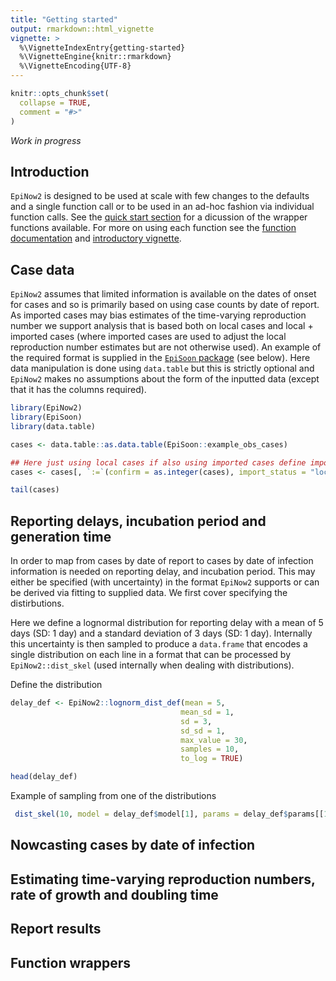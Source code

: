 ```yaml
---
title: "Getting started"
output: rmarkdown::html_vignette
vignette: >
  %\VignetteIndexEntry{getting-started}
  %\VignetteEngine{knitr::rmarkdown}
  %\VignetteEncoding{UTF-8}
---
```


```r
knitr::opts_chunk$set(
  collapse = TRUE,
  comment = "#>"
)
```

*Work in progress*

## Introduction

`EpiNow2` is designed to be used at scale with few changes to the defaults and a single function call or to be used in an ad-hoc fashion via individual function calls. See the [quick start section](https://epiforecasts.io/EpiNow2/) for a dicussion of the wrapper functions available. For more on using each function see the [function documentation](https://epiforecasts.io/EpiNow2/reference/index.html) and [introductory vignette](https://epiforecasts.io/EpiNow2/articles/introduction.html).

## Case data

`EpiNow2` assumes that limited information is available on the dates of onset for cases and so is primarily based on using case counts by date of report. As imported cases may bias estimates of the time-varying reproduction number we support analysis that is based both on local cases and local + imported cases (where imported cases are used to adjust the local reproduction number estimates but are not otherwise used). An example of the required format is supplied in the [`EpiSoon` package](https://epiforecasts.io/EpiSoon) (see below). Here data manipulation is done using `data.table` but this is strictly optional and `EpiNow2` makes no assumptions about the form of the inputted data (except that it has the columns required).

```r
library(EpiNow2)
library(EpiSoon)
library(data.table)
```

```r
cases <- data.table::as.data.table(EpiSoon::example_obs_cases) 

## Here just using local cases if also using imported cases define imports as "imported"
cases <- cases[, `:=`(confirm = as.integer(cases), import_status = "local")]

tail(cases)
```

## Reporting delays, incubation period and generation time

In order to map from cases by date of report to cases by date of infection information is needed on reporting delay, and incubation period. This may either be specified (with uncertainty) in the format `EpiNow2` supports or can be derived via fitting to supplied data. We first cover specifying the distirbutions. 

Here we define a lognormal distribution for reporting delay with a mean of 5 days (SD: 1 day) and a standard deviation of 3 days (SD: 1 day). Internally this uncertainty is then sampled to produce a `data.frame` that encodes a single distribution on each line in a format that can be processed  by `EpiNow2::dist_skel` (used internally when dealing with distributions).

Define the distribution

```r
delay_def <- EpiNow2::lognorm_dist_def(mean = 5, 
                                      mean_sd = 1,
                                      sd = 3,
                                      sd_sd = 1,
                                      max_value = 30,
                                      samples = 10,
                                      to_log = TRUE)

head(delay_def)
```

Example of sampling from one of the distributions

```r
 dist_skel(10, model = delay_def$model[1], params = delay_def$params[[1]])
```

## Nowcasting cases by date of infection

## Estimating time-varying reproduction numbers, rate of growth and doubling time

## Report results

## Function wrappers
